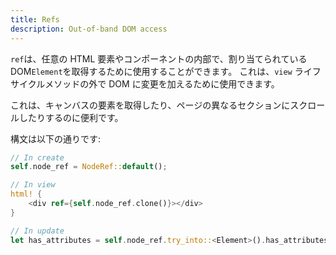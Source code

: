 ```yaml
---
title: Refs
description: Out-of-band DOM access
---
```


`ref`は、任意の HTML 要素やコンポーネントの内部で、割り当てられている DOM`Element`を取得するために使用することができます。
これは、`view` ライフサイクルメソッドの外で DOM に変更を加えるために使用できます。

これは、キャンバスの要素を取得したり、ページの異なるセクションにスクロールしたりするのに便利です。

構文は以下の通りです:

```rust
// In create
self.node_ref = NodeRef::default();

// In view
html! {
    <div ref={self.node_ref.clone()}></div>
}

// In update
let has_attributes = self.node_ref.try_into::<Element>().has_attributes();
```
